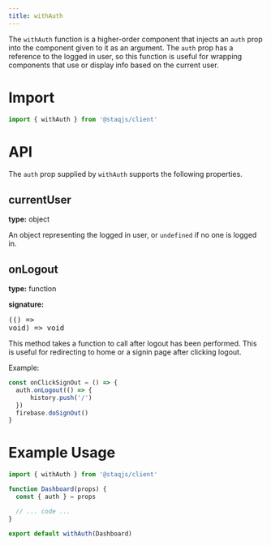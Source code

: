 ```yaml
---
title: withAuth
---
```


The `withAuth` function is a higher-order component that injects an
`auth` prop into the component given to it as an argument. The `auth`
prop has a reference to the logged in user, so this function is useful
for wrapping components that use or display info based on the current
user.

# Import

```jsx
import { withAuth } from '@staqjs/client'
```

# API

The `auth` prop supplied by `withAuth` supports the following properties.

## currentUser

**type:** object

An object representing the logged in user, or `undefined` if
no one is logged in.


## onLogout

**type:** function

**signature:** <pre style="display: inline">(() => void) => void</pre>

This method takes a function to call after logout has been
performed. This is useful for redirecting to home or a signin page
after clicking logout.

Example:

```jsx
const onClickSignOut = () => {
  auth.onLogout(() => {
      history.push('/')
  })
  firebase.doSignOut()
}
```

# Example Usage

```jsx
import { withAuth } from '@staqjs/client'

function Dashboard(props) {
  const { auth } = props

  // ... code ...
}

export default withAuth(Dashboard)
```